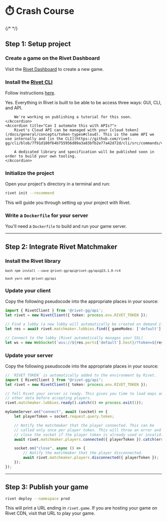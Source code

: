 
# ⏱️ Crash Course

{/* <TutorialVideo src='https://www.youtube-nocookie.com/embed/pBE7s-PK0j0' /> */}

## Step 1: Setup project

### Create a game on the Rivet Dashboard

Visit the [Rivet Dashboard](https://hub.rivet.gg/developer/dashboard) to create a new game.

### Install the [Rivet CLI](https://github.com/rivet-gg/cli)

Follow instructions [here](https://github.com/rivet-gg/cli#installing).

<AccordionGroup>
	<Accordion title="Can I do this with just a GUI?">
		Yes. Everything in Rivet is built to be able to be access three ways: GUI, CLI, and API.

    	We're working on publishing a tutorial for this soon.
    </Accordion>
    <Accordion title="Can I automate this with APIs?">
    	Rivet's Cloud API can be managed with your [cloud token](/docs/general/concepts/token-types#cloud). This is the same API we use internally and [in the CLI](https://github.com/rivet-gg/cli/blob/7f91d180f64b755956d89a3a83bfb2e77a42d72d/cli/src/commands/version.rs#L368).

    	A dedicated library and specification will be published soon in order to build your own tooling.
    </Accordion>

</AccordionGroup>

### Initialize the project

Open your project's directory in a terminal and run:

```bash
rivet init --recommend
```

This will guide you through setting up your project with Rivet.

<WhatDoesRivetDo />

### Write a `Dockerfile` for your server

You'll need a `Dockerfile` to build and run your game server.

<UnfamiliarWithDockerfiles />

---

## Step 2: Integrate Rivet Matchmaker

### Install the Rivet library

<CodeGroup>

<code title='NPM'>```bash npm install --save @rivet-gg/api@rivet-gg/api@23.1.0-rc4 ```</code>

<code title='Yarn'>```bash yarn add @rivet-gg/api ```</code>

</CodeGroup>

### Update your client

Copy the following pseudocode into the appropriate places in your source:

```typescript
import { RivetClient } from '@rivet-gg/api';
let rivet = new RivetClient({ token: process.env.RIVET_TOKEN });

// Find a lobby (a new lobby will automatically be created on demand if needed)
let res = await rivet.matchmaker.lobbies.find({ gameModes: ['default'] });

// Connect to the lobby (Rivet automatically manages your SSL)
let ws = new WebSocket(`wss://${res.ports['default'].host}/?token=${res.player.token}`);
```

<EnvTokenClient />

### Update your server

Copy the following pseudocode into the appropriate places in your source:

```typescript
// `RIVET_TOKEN` is automatically added to the environment by Rivet.
import { RivetClient } from "@rivet-gg/api";
let rivet = new RivetClient({ token: process.env.RIVET_TOKEN });

// Tell Rivet your server is ready. This gives you time to load maps and
// other data before accepting players.
rivet.matchmaker.lobbies.ready().catch(() => process.exit(1));

myGameServer.on("connect", await (socket) => {
	let playerToken = socket.request.query.token;

	// Notify the matchmaker that the player connected. This can be
	// called only once per player token. This will throw an error and
	// close the socket if the player token is already used or invalid.
	await rivet.matchmaker.players.connected({ playerToken }).catch(err => socket.close());

	socket.on("close", async () => {
		// Notify the matchmaker that the player disconnected.
		await rivet.matchmaker.players.disconnected({ playerToken });
	});
});
```

<EnvTokenServer />

---

## Step 3: Publish your game

```bash
rivet deploy --namespace prod
```

This will print a URL ending in `rivet.game`. If you are hosting your game on Rivet CDN, visit that URL to play your game.
